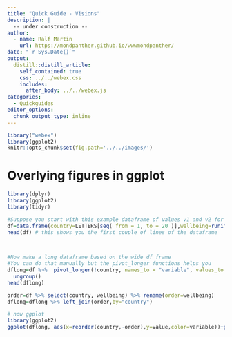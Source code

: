 ```yaml
---
title: "Quick Guide - Visions"
description: |
  -- under construction --
author:
  - name: Ralf Martin
    url: https://mondpanther.github.io/wwwmondpanther/
date: "`r Sys.Date()`"
output:
  distill::distill_article:
    self_contained: true
    css: ../../webex.css
    includes:
      after_body: ../../webex.js
categories:
  - Quickguides
editor_options: 
  chunk_output_type: inline
---
```




```r
library("webex")
library(ggplot2)
knitr::opts_chunk$set(fig.path='../../images/')
```


# Overlying figures in ggplot

```r
library(dplyr)
library(ggplot2)
library(tidyr)

#Suppose you start with this example dataframe of values v1 and v2 for 20 countries
df=data.frame(country=LETTERS[seq( from = 1, to = 20 )],wellbeing=runif(20),v2=runif(20))
head(df) # this shows you the first couple of lines of the dataframe

 

#Now make a long dataframe based on the wide df frame
#You can do that manually but the pivot_longer functions helps you
dflong=df %>%  pivot_longer(!country, names_to = "variable", values_to = "value") %>%
  ungroup()
head(dflong)

order=df %>% select(country, wellbeing) %>% rename(order=wellbeing)
dflong=dflong %>% left_join(order,by="country") 

# now ggplot
library(ggplot2)
ggplot(dflong, aes(x=reorder(country,-order),y=value,color=variable))+geom_point()
 


```



